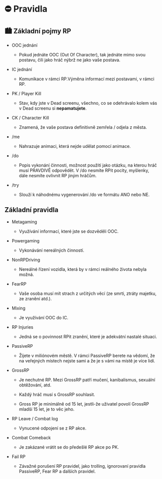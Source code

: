 # ⛔ Pravidla

## 🏙 Základní pojmy RP

- OOC jednání
  - Pokud jednáte OOC (Out Of Character), tak jednáte mimo svou postavu, čili jako hráč nýbrž ne jako vaše postava.

- IC jednání
  - Komunikace v rámci RP.Výměna informací mezi postavami, v rámci RP.

- PK / Player Kill
  - Stav, kdy jste v Dead screenu, všechno, co se odehrávalo kolem vás v Dead screenu si __nepamatujete__.

- CK / Character Kill
  - Znamená, že vaše postava definitivně zemřela / odjela z města.

- /me
  - Nahrazuje animaci, která nejde udělat pomocí animace.

- /do
  - Popis vykonání činnosti, možnost použití jako otázku, na kterou hráč musí PRAVDIVĚ odpovědět. V /do nesmíte RPit pocity, myšlenky, dále nesmíte ovlivnit RP jiným hráčům.

- /try
  - Slouží k náhodnému vygenerování /do ve formátu ANO nebo NE.

## Základní pravidla

- Metagaming
  - Využívání informací, které jste se dozvěděli OOC.

- Powergaming
  - Vykonávání nereálných činností.

- NonRPDriving
  - Nereálné řízení vozidla, která by v rámci reálného života nebyla možná.

- FearRP
  - Vaše osoba musí mít strach z určitých věcí (ze smrti, ztráty majetku, ze zranění atd.).

- Mixing
  - Je využívání OOC do IC.

- RP Injuries
  - Jedná se o povinnost RPit zranění, které je adekvátní nastalé situaci.

- PassiveRP
  - Žijete v miliónovém městě. V rámci PassiveRP berete na vědomí, že na veřejných místech nejste sami a že je s vámi na místě je více lidí.

- GrossRP
  - Je nechutné RP. Mezi GrossRP patří mučení, kanibalismus, sexuální obtěžování, atd.

  - Každý hráč musí s GrossRP souhlasit.
  - Gross RP je minimálně od 15 let, jestli-že uživatel povolí GrossRP mladší 15 let, je to věc jeho.

- RP Leave / Combat log
  - Vynucené odpojení se z RP akce.

- Combat Comeback
  - Je zakázané vrátit se do předešlé RP akce po PK.

- Fail RP
  - Závažné porušení RP pravidel, jako trolling, ignorovaní pravidla PassiveRP, Fear RP a dalších pravidel.
